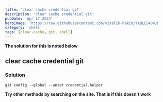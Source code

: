 ---
title: 'clear cache credential git'
description: 'clear cache credential git'
pubDate: 'Apr 17 2024'
heroImage: 'https://raw.githubusercontent.com/vitalik-hakim/TABLES404/main/error_b/SHELL.jpg'
category: 'shell'
tags: [clear-cache, git, shell]
---

**The solution for this is noted below**

## clear cache credential git

### Solution

```shell
git config --global --unset credential.helper
```
**Try other methods by searching on the site. That is if this doesn't work**
